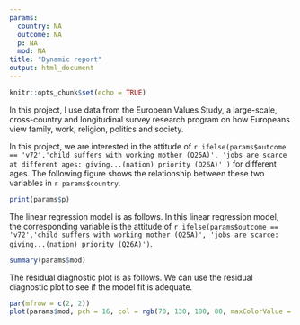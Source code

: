 ```yaml
---
params:
  country: NA
  outcome: NA
  p: NA
  mod: NA
title: "Dynamic report"
output: html_document
---
```


```r
knitr::opts_chunk$set(echo = TRUE)
```


In this project, I use data from the European Values Study, a large-scale, cross-country and longitudinal survey research program on how Europeans view family, work, religion, politics and society. 

In this project, we are interested in the attitude of `r ifelse(params$outcome == 'v72','child suffers with working mother (Q25A)', 'jobs are scarce at different ages: giving...(nation) priority (Q26A)' )`  for different ages. The following figure shows the relationship between these two variables in `r params$country`.


```r
print(params$p)
```


The linear regression model is as follows. In this linear regression model, the corresponding variable is the attitude of `r ifelse(params$outcome == 'v72','child suffers with working mother (Q25A)', 'jobs are scarce: giving...(nation) priority (Q26A)')`.


```r
summary(params$mod)
```



The residual diagnostic plot is as follows. We can use the residual diagnostic plot to see if the model fit is adequate.


```r
par(mfrow = c(2, 2))
plot(params$mod, pch = 16, col = rgb(70, 130, 180, 80, maxColorValue = 255))
```


